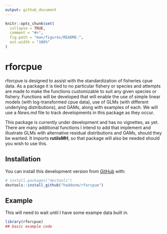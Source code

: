 ```yaml
---
output: github_document
---
```


<!-- README.md is generated from README.Rmd. Please edit that file -->

```r
knitr::opts_chunk$set(
  collapse = TRUE,
  comment = "#>",
  fig.path = "man/figures/README-",
  out.width = "100%"
)
```

# rforcpue

<!-- badges: start -->
<!-- badges: end -->

rforcpue is designed to assist with the standardization of fisheries cpue data. As a package it is tied to no particular fishery or species and attempts are made to make the functions customizable to suit any given species or fishery. Functions will be developed that will enable the use of simple linear models (with log-transformed cpue data), use of GLMs (with different underlying distributions), and GAMs, along with examples of each. We will use a _News.md_ file to track developments in this package as they occur.

This package is currently under development and has no vignettes, as yet. There are many additional functions I intend to add that implement and illustrate GLMs with alternative residual distributions and GAMs, should they be wanted. It imports __rutilsMH__, so that package will also be needed should you wish to use this.  

## Installation

You can install this development version from [GitHub](https://github.com/) with:

``` r
# install.packages("devtools")
devtools::install_github("haddonm/rforcpue")
```
## Example

This will need to wait until I have some exampe data built in.

```r
library(rforcpue)
## basic example code
```

